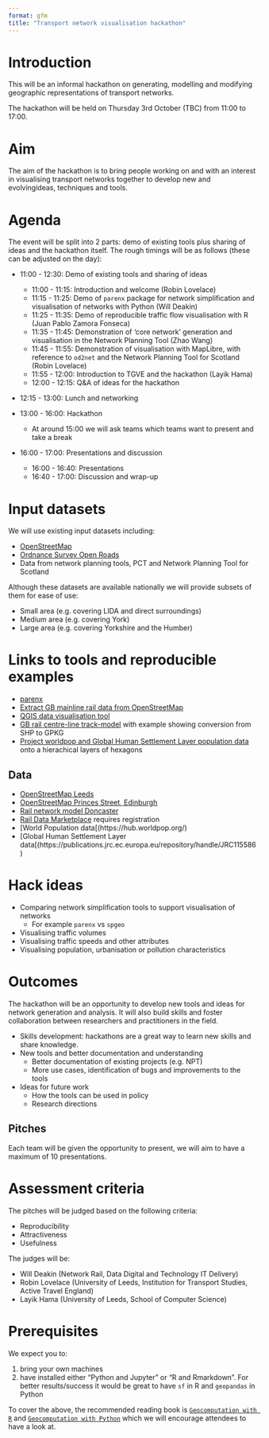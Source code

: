 ```yaml
---
format: gfm
title: "Transport network visualisation hackathon"
---
```


# Introduction

This will be an informal hackathon on generating, modelling and modifying geographic representations of transport networks.

The hackathon will be held on Thursday 3rd October (TBC) from 11:00
to 17:00.

# Aim

The aim of the hackathon is to bring people working on and with an interest in visualising transport networks together to develop new and evolvingideas, techniques and tools.

# Agenda

The event will be split into 2 parts: demo of existing tools plus sharing of ideas and the hackathon itself.
The rough timings will be as follows (these can be adjusted on the day):


* 11:00 - 12:30: Demo of existing tools and sharing of ideas
  * 11:00 - 11:15: Introduction and welcome (Robin Lovelace)
  * 11:15 - 11:25: Demo of `parenx` package for network simplification and visualisation of networks with Python (Will Deakin)
  * 11:25 - 11:35: Demo of reproducible traffic flow visualisation with R (Juan Pablo Zamora Fonseca)
  * 11:35 - 11:45: Demonstration of 'core network' generation and visualisation in the Network Planning Tool (Zhao Wang)
  * 11:45 - 11:55: Demonstration of visualisation with MapLibre, with reference to `od2net` and the Network Planning Tool for Scotland (Robin Lovelace)
  * 11:55 - 12:00: Introduction to TGVE and the hackathon (Layik Hama)
  * 12:00 - 12:15: Q&A of ideas for the hackathon

* 12:15 - 13:00: Lunch and networking

* 13:00 - 16:00: Hackathon
  - At around 15:00 we will ask teams which teams want to present and take a break

* 16:00 - 17:00: Presentations and discussion
   - 16:00 - 16:40: Presentations
   - 16:40 - 17:00: Discussion and wrap-up

# Input datasets

We will use existing input datasets including:

- [OpenStreetMap](https://www.openstreetmap.org/)
- [Ordnance Survey Open Roads](https://www.ordnancesurvey.co.uk/business-and-government/products/os-open-roads.html)
- Data from network planning tools, PCT and Network Planning Tool for Scotland

Although these datasets are available nationally we will provide subsets of them for ease of use:

- Small area (e.g. covering LIDA and direct surroundings)
- Medium area (e.g. covering York)
- Large area (e.g. covering Yorkshire and the Humber)

# Links to tools and reproducible examples

- [parenx](https://github.com/anisotropi4/parenx)
- [Extract GB mainline rail data from OpenStreetMap](https://github.com/anisotropi4/magpie)
- [QGIS data visualisation tool](https://qgis.org)
- [GB rail centre-line track-model](https://github.com/openraildata/network-rail-gis) with example showing conversion from SHP to GPKG
- [Project worldpop and Global Human Settlement Layer population data](https://github.com/anisotropi4/puffin) onto a hierachical layers of hexagons

## Data
- [OpenStreetMap Leeds](https://github.com/anisotropi4/parenx/blob/main/data/osm_leeds.geojson)
- [OpenStreetMap Princes Street, Edinburgh](https://github.com/anisotropi4/parenx/blob/main/data/osm_leeds.geojson)
- [Rail network model Doncaster](https://github.com/anisotropi4/parenx/blob/main/data/rnet_doncaster_rail.geojson)
- [Rail Data Marketplace](https://raildata.org.uk) requires registration
- [World Population data[(https://hub.worldpop.org/)
- [Global Human Settlement Layer data[(https://publications.jrc.ec.europa.eu/repository/handle/JRC115586)

# Hack ideas

- Comparing network simplification tools to support visualisation of networks
  - For example `parenx` vs `spgeo`
- Visualising traffic volumes
- Visualising traffic speeds and other attributes
- Visualising population, urbanisation or pollution characteristics

# Outcomes

The hackathon will be an opportunity to develop new tools and ideas for network generation and analysis.
It will also build skills and foster collaboration between researchers and practitioners in the field.

- Skills development: hackathons are a great way to learn new skills and share knowledge.
- New tools and better documentation and understanding
  - Better documentation of existing projects (e.g. NPT)
  - More use cases, identification of bugs and improvements to the tools
- Ideas for future work
  - How the tools can be used in policy
  - Research directions

## Pitches

Each team will be given the opportunity to present, we will aim to have a maximum of 10 presentations.

# Assessment criteria

The pitches will be judged based on the following criteria:

- Reproducibility
- Attractiveness
- Usefulness

The judges will be:

- Will Deakin (Network Rail, Data Digital and Technology IT Delivery)
- Robin Lovelace (University of Leeds, Institution for Transport Studies, Active Travel England)
- Layik Hama (University of Leeds, School of Computer Science)

# Prerequisites
We expect you to:

1. bring your own machines
2. have installed either "Python and Jupyter" or "R and Rmarkdown". For better results/success it would be great to have `sf` in R and `geopandas` in Python

To cover the above, the recommended reading book is [`Geocomputation with R`](https://r.geocompx.org/) and [`Geocomputation with Python`](https://py.geocompx.org/) which we will encourage attendees to have a look at.